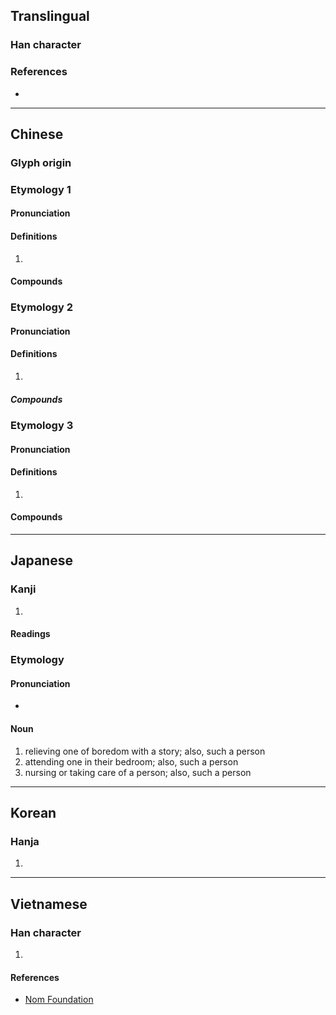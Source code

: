 {{character info/new}}
==Translingual==

===Han character===
{{Han char|rn=9|rad=人|as=05|sn=7|four=26200|canj=OKSR|ids=⿰亻加}}

===References===
* {{Han ref|kx=0097.120|dkj=00486|dj=0205.170|hdz=10140.070|uh=4F3D|ud=20285|bh=A6F7|bd=42743}}

----

==Chinese==

===Glyph origin===
{{Han etym}}

===Etymology 1===
{{zh-forms}}

====Pronunciation====
{{zh-pron
|m=qié
|c=ke4
|mc=y
|oc=y
|cat=
}}

====Definitions====
{{zh-hanzi}}

# {{rfdef|zh}}

====Compounds====
{{zh-der|僧伽藍|僧伽|伽藍鳥|伽伽|伽南香|伽藍|楞伽經|迦陵頻伽|阿伽陀|薄伽梵}}

===Etymology 2===
{{zh-forms}}

====Pronunciation====
{{zh-pron
|m=gā
|c=gaa1
|mc=
|oc=
|cat=
}}

====Definitions====
{{zh-hanzi}}

# {{rfdef|zh}}

=====Compounds=====
{{zh-der|阿伏伽德羅常量|阿伏伽德羅數|迦膩色伽|歐米伽}}

===Etymology 3===
{{zh-forms}}
{{zh-wp}}

====Pronunciation====
{{zh-pron
|m=jiā
|c=gaa1
|mc=
|oc=
|cat=
}}

====Definitions====
{{zh-hanzi}}

# {{rfdef|zh}}

====Compounds====
{{zh-der|瑜伽功|瑜伽|瑜伽術|僧伽羅語|伽利略|熱瑜伽|歐米伽|伽倻琴|瑜伽士|熱力瑜伽|高溫瑜伽|伽瑪射線|瑜伽派|瑜伽宗|瑜伽行派}}

----

==Japanese==

===Kanji===
{{ja-kanji|grade=|rs=人05}}

# {{defn|lang=ja|sort=人05}}

====Readings====
{{ja-readings
|goon=ぎゃ
|kanon=きゃ
|kanyoon=か, が
|kun=とぎ-
}}

===Etymology===

====Pronunciation====
* {{IPA|/toɡi/|lang=ja}}

====Noun====
{{ja-noun|とぎ}}

# relieving one of boredom with a story; also, such a person
# attending one in their bedroom; also, such a person
# nursing or taking care of a person; also, such a person

----

==Korean==

===Hanja===
{{ko-hanja|hangeul=가|eumhun=[[절]]|rv=ga|mr=ka}}

# {{defn|lang=ko|sort=人05}}

----

==Vietnamese==

===Han character===
{{vi-hantu|[[già]], [[giả]], [[gia]], [[nhà]]|rs=人05}}

# {{defn|vi|sort=人05}}

====References====
* [http://nomfoundation.org/common/nom_details.php?codepoint=4f3d Nom Foundation]